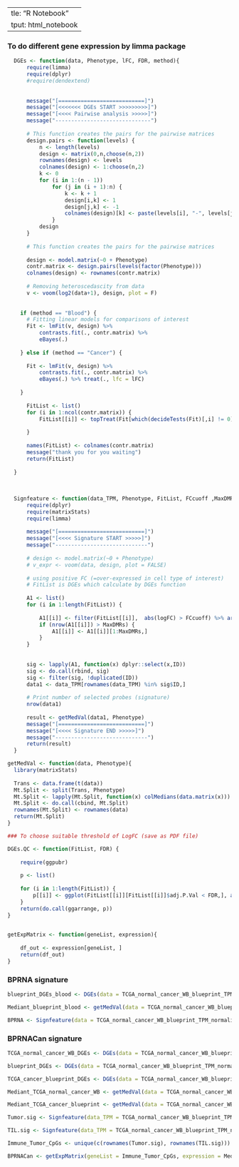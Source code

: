   ---
title: "R Notebook"
output: html_notebook
---
### To do different gene expression by limma package

```r

  DGEs <- function(data, Phenotype, lFC, FDR, method){
      require(limma)
      require(dplyr)
      #require(dendextend)
      
      
      message("[===========================]")
      message("[<<<<<<< DGEs START >>>>>>>>>]")
      message("[<<<< Pairwise analysis >>>>>]")
      message("------------------------------")
      
      # This function creates the pairs for the pairwise matrices
      design.pairs <- function(levels) {
          n <- length(levels)
          design <- matrix(0,n,choose(n,2))
          rownames(design) <- levels
          colnames(design) <- 1:choose(n,2)
          k <- 0
          for (i in 1:(n - 1))
              for (j in (i + 1):n) {
                  k <- k + 1
                  design[i,k] <- 1
                  design[j,k] <- -1
                  colnames(design)[k] <- paste(levels[i], "-", levels[j],sep = "")
              }
          design
      }
      
      # This function creates the pairs for the pairwise matrices
      
      design <- model.matrix(~0 + Phenotype)
      contr.matrix <- design.pairs(levels(factor(Phenotype)))
      colnames(design) <- rownames(contr.matrix)
      
      # Removing heteroscedascity from data
      v <- voom(log2(data+1), design, plot = F)
      
      
    if (method == "Blood") {  
      # Fitting linear models for comparisons of interest
      Fit <- lmFit(v, design) %>%
          contrasts.fit(., contr.matrix) %>%
          eBayes(.) 
      
    } else if (method == "Cancer") {
      
      Fit <- lmFit(v, design) %>%
          contrasts.fit(., contr.matrix) %>%
          eBayes(.) %>% treat(., lfc = lFC)
      
    }
      
      FitList <- list()
      for (i in 1:ncol(contr.matrix)) {
          FitList[[i]] <- topTreat(Fit[which(decideTests(Fit)[,i] != 0),], coef = i, adjust.method = "BH", number = nrow(v$E)) %>% mutate(ID = rownames(.)) %>% filter(adj.P.Val < FDR)
              
      }
      
      names(FitList) <- colnames(contr.matrix)
      message("thank you for you waiting")
      return(FitList)
      
  }
  
  
  
  Signfeature <- function(data_TPM, Phenotype, FitList, FCcuoff ,MaxDMRs) {
      require(dplyr)
      require(matrixStats)
      require(limma)
      
      message("[===========================]")
      message("[<<<< Signature START >>>>>]")
      message("-----------------------------")
      
      # design <- model.matrix(~0 + Phenotype)
      # v_expr <- voom(data, design, plot = FALSE)
      
      # using positive FC (=over-expressed in cell type of interest)
      # FitList is DGEs which calculate by DGEs function
      
      A1 <- list()
      for (i in 1:length(FitList)) {
          
          A1[[i]] <- filter(FitList[[i]],  abs(logFC) > FCcuoff) %>% arrange(., desc(logFC)) #%>% top_n(ceiling(n()*0.5), wt = logFC)
          if (nrow(A1[[i]]) > MaxDMRs) {
              A1[[i]] <- A1[[i]][1:MaxDMRs,]
          }
      }
      
      
      sig <- lapply(A1, function(x) dplyr::select(x,ID))
      sig <- do.call(rbind, sig)
      sig <- filter(sig, !duplicated(ID))
      data1 <- data_TPM[rownames(data_TPM) %in% sig$ID,]
      
      # Print number of selected probes (signature)
      nrow(data1)
      
      result <- getMedVal(data1, Phenotype)
      message("[===========================]")
      message("[<<<< Signature END >>>>>]")
      message("-----------------------------")
      return(result)
  }

getMedVal <- function(data, Phenotype){
  library(matrixStats)
 
  Trans <- data.frame(t(data))
  Mt.Split <- split(Trans, Phenotype)
  Mt.Split <- lapply(Mt.Split, function(x) colMedians(data.matrix(x)))
  Mt.Split <- do.call(cbind, Mt.Split)
  rownames(Mt.Split) <- rownames(data)
  return(Mt.Split)
}

### To choose suitable threshold of LogFC (save as PDF file)

DGEs.QC <- function(FitList, FDR) {
  
    require(ggpubr)
  
    p <- list()
    
    for (i in 1:length(FitList)) {
        p[[i]] <- ggplot(FitList[[i]][FitList[[i]]$adj.P.Val < FDR,], aes(x = logFC)) + geom_density(colour = "red") + labs(title = names(FitList)[i], x = "logFC", y = "Density") + theme(plot.title = element_text(hjust = 0.5))
    }
    return(do.call(ggarrange, p))
}

 
getExpMatrix <- function(geneList, expression){
    
    df_out <- expression[geneList, ]
    return(df_out)
}

```

### BPRNA signature

```r

blueprint_DGEs_blood <- DGEs(data = TCGA_normal_cancer_WB_blueprint_TPM_normalization[,7178:7216], Phenotype = TCGA_normal_cancer_WB_blueprint_phenotype[7178:7216], FDR = 0.05, method = "Blood")

Mediant_blueprint_blood <- getMedVal(data = TCGA_normal_cancer_WB_blueprint_TPM_normalization[,7178:7216], Phenotype = TCGA_normal_cancer_WB_blueprint_phenotype[7178:7216])

BPRNA <- Signfeature(data = TCGA_normal_cancer_WB_blueprint_TPM_normalization[,c(7178:7216)], Phenotype = TCGA_normal_cancer_WB_blueprint_phenotype[c(7178:7216)], FitList = blueprint_DGEs_blood,  FCcuoff = 2.5, MaxDMRs = 200)

```

### BPRNACan signature

```r

TCGA_normal_cancer_WB_DGEs <- DGEs(data = TCGA_normal_cancer_WB_blueprint_TPM_normalization[,c(1:7164)], Phenotype = TCGA_normal_cancer_WB_blueprint_phenotype[1:7164], lFC = 1.5, FDR = 0.05, method = "Cancer")

blueprint_DGEs <- DGEs(data = TCGA_normal_cancer_WB_blueprint_TPM_normalization[,7165:7216], Phenotype = TCGA_normal_cancer_WB_blueprint_phenotype[7165:7216], lFC = 2, FDR = 0.05, method = "Cancer")

TCGA_cancer_blueprint_DGEs <- DGEs(data = TCGA_normal_cancer_WB_blueprint_TPM_normalization[,c(684:6778, 7165:7216)], Phenotype = TCGA_normal_cancer_WB_blueprint_phenotype[c(684:6778, 7165:7216)], lFC = 2, FDR = 0.05, method = "Cancer")

Mediant_TCGA_normal_cancer_WB <- getMedVal(data = TCGA_normal_cancer_WB_blueprint_TPM_normalization[,c(1:7164)], Phenotype = TCGA_normal_cancer_WB_blueprint_phenotype[1:7164])

Mediant_TCGA_cancer_blueprint <- getMedVal(data = TCGA_normal_cancer_WB_blueprint_TPM_normalization[,c(684:6778, 7165:7216)], Phenotype = TCGA_normal_cancer_WB_blueprint_phenotype[c(684:6778, 7165:7216)])

Tumor.sig <- Signfeature(data_TPM = TCGA_normal_cancer_WB_blueprint_TPM_normalization[,c(1:7164)], Phenotype = TCGA_normal_cancer_WB_blueprint_phenotype[1:7164], FitList = TCGA_normal_cancer_WB_DGEs, FCcuoff = 3, MaxDMRs = 100)

TIL.sig <- Signfeature(data_TPM = TCGA_normal_cancer_WB_blueprint_TPM_normalization[,c(684:6778, 7165:7216)], Phenotype = TCGA_normal_cancer_WB_blueprint_phenotype[c(684:6778, 7165:7216)], FitList = blueprint_DGEs, FCcuoff = 2, MaxDMRs = 150)

Immune_Tumor_CpGs <- unique(c(rownames(Tumor.sig), rownames(TIL.sig)))

BPRNACan <- getExpMatrix(geneList = Immune_Tumor_CpGs, expression = Mediant_TCGA_cancer_blueprint)

```



